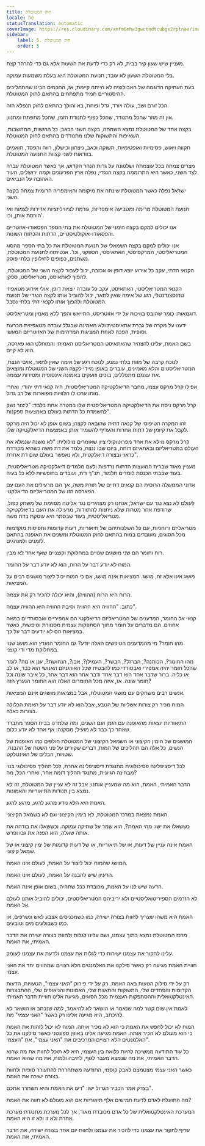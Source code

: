 ```yaml
---
title: חוק המטוטלת
locale: he
statusTranslation: automatic
coverImage: https://res.cloudinary.com/xmfm6mhw3gwctndtcubgx2rptnae/image/upload/v1741354419/small_cover_la_gran_rebelion_28716e29d2.webp
sidebar:
    label: 5. חוק המטוטלת
    order: 5
---
```

מעניין שיש שעון קיר בבית, לא רק כדי לדעת את השעות אלא גם כדי להרהר קצת.

בלי המטוטלת השעון לא עובד; תנועת המטוטלת היא בעלת משמעות עמוקה.

בעת העתיקה הדוגמה של האבולוציה לא הייתה קיימת; אז, החכמים הבינו שהתהליכים ההיסטוריים תמיד מתפתחים בהתאם לחוק המטוטלת.

הכל זורם ושב, עולה ויורד, גדל ופוחת, בא והולך בהתאם לחוק הנפלא הזה.

אין זה מוזר שהכל מתנודד, שהכל כפוף לתנודת הזמן, שהכל מתפתח ומתנוון.

בקצה אחד של המטוטלת נמצא השמחה, בקצה השני הכאב; כל הרגשות, המחשבות, השאיפות והתשוקות שלנו מתנודדים בהתאם לחוק המטוטלת.

תקווה ויאוש, פסימיות ואופטימיות, תשוקה וכאב, ניצחון וכישלון, רווח והפסד, תואמים בוודאות לשני קצוות התנועה המטוטלת.

מצרים צמחה בכל עוצמתה ושלטונה על גדות הנהר הקדוש, אך כאשר המטוטלת עברה לצד השני, כאשר היא התרוממה בקצה הנגדי, נפלה ארץ הפרעונים וקמה ירושלים, העיר האהובה על הנביאים.

ישראל נפלה כאשר המטוטלת שינתה את מיקומה והאימפריה הרומית צמחה בקצה השני.

תנועת המטוטלת מרימה ומטביעה אימפריות, גורמת לציוויליזציות אדירות לצמוח ואז הורסת אותן, וכו'.

אנו יכולים למקם בקצה הימני של המטוטלת את בתי הספר הפסאודו-אזוטריים והפסאודו-אוקולטיסטיים, הדתות והכתות השונות.

אנו יכולים למקם בקצה השמאלי של תנועת המטוטלת את כל בתי הספר מהסוג המטריאליסטי, המרקסיסטי, האתאיסטי, הספקני, וכו'. אנטיתזה לתנועת המטוטלת, משתנים, כפופים לחילופין בלתי פוסק.

הקנאי הדתי, עקב כל אירוע יוצא דופן או אכזבה, יכול לעבור לקצה השני של המטוטלת, להפוך לאתאיסט, מטריאליסט, ספקן.

הקנאי המטריאליסטי, האתאיסט, עקב כל עובדה יוצאת דופן, אולי אירוע מטאפיזי טרנסצנדנטלי, רגע של אימה שאין לתאר, יכול להוביל אותו לקצה הנגדי של תנועת המטוטלת ולהפוך אותו לקנאי דתי בלתי נסבל.

דוגמאות: כומר שהובס בוויכוח על ידי אזוטריסט, התייאש והפך ללא מאמין ומטריאליסט.

ידענו על מקרה של גברת אתאיסטית ולא מאמינה שבגלל עובדה מטאפיזית מכרעת וסופית, הפכה לאחת המציגות המדהימות של האזוטריזם המעשי.

בשם האמת, עלינו להצהיר שהאתאיסט המטריאליסט האמיתי והמוחלט הוא פארסה, הוא לא קיים.

לנוכח קרבה של מוות בלתי נמנע, לנוכח רגע של אימה שאין לתאר, אויבי הנצח, המטריאליסטים והלא מאמינים, עוברים באופן מיידי לקצה השני של המטוטלת ומוצאים את עצמם מתפללים, בוכים וזועקים באמונה אינסופית ומסירות עצומה.

אפילו קרל מרקס עצמו, מחבר הדיאלקטיקה המטריאליסטית, היה קנאי דתי יהודי, ואחרי מותו ערכו לו הלוויות מפוארות של רב גדול.

קרל מרקס ניסח את הדיאלקטיקה המטריאליסטית שלו במטרה אחת בלבד: "ליצור נשק להשמדת כל הדתות בעולם באמצעות ספקנות".

זהו המקרה הטיפוסי של קנאה דתית שהובאה לקצה; בשום אופן לא יכול היה מרקס לקבל את קיומן של דתות אחרות והעדיף להשמיד אותן באמצעות הדיאלקטיקה שלו.

קרל מרקס מילא את אחד מפרוטוקולי ציון שאומרים מילולית: "לא משנה שנמלא את העולם במטריאליזם ובאתאיזם דוחה, ביום שבו ננצח, נלמד את דת משה כשהיא מקודדת כראוי ובצורה דיאלקטית, ולא נאפשר בעולם שום דת אחרת".

מעניין מאוד שברית המועצות הדתות נרדפות ולעם מלמדים דיאלקטיקה מטריאליסטית, בעוד שבבתי הכנסת לומדים תלמוד, תנ"ך ודת, ועובדים בחופשיות ללא כל בעיה.

אדוני הממשלה הרוסית הם קנאים דתיים של תורת משה, אך הם מרעילים את העם עם הפארסה הזו של המטריאליזם הדיאלקטי.

לעולם לא נצא נגד עם ישראל; אנחנו רק מצהירים נגד אליטה מסוימת של משחק כפול, שרודפת אחר מטרות שלא ניתנות להתוודות, מרעילה את העם בדיאלקטיקה מטריאליסטית, בעוד שבסתר היא עוסקת בדת משה.

מטריאליזם ורוחניות, עם כל השלכותיהם של תיאוריות, דעות קדומות ותפיסות מוקדמות מכל הסוגים, מעובדים במוח בהתאם לחוק המטוטלת ומשנים את האופנה בהתאם לזמנים ולמנהגים.

רוח וחומר הם שני מושגים שנויים במחלוקת וקוצניים שאף אחד לא מבין.

המוח לא יודע דבר על הרוח, הוא לא יודע דבר על החומר.

מושג אינו אלא זה, מושג. המציאות אינה מושג, אם כי המוח יכול ליצור מושגים רבים על המציאות.

הרוח היא הרוח (ההוויה), והיא יכולה להכיר רק את עצמה.

כתוב: "ההוויה היא ההוויה וסיבת ההוויה היא ההוויה עצמה".

קנאי אל החומר, המדענים של המטריאליזם הדיאלקטי הם אמפיריים ואבסורדיים במאה אחוזים. הם מדברים על חומר מתוך הסתפקות עצמית מסנוורת וטיפשית, כאשר במציאות הם לא יודעים דבר על כך.

מהו חומר? מי מהמדענים הטיפשים האלה יודע? גם החומר הנערץ הוא מושג שנוי במחלוקת מדי ודי קוצני.

מהו החומר?, הכותנה?, הברזל?, הבשר?, העמילן?, אבן?, הנחושת?, ענן או מה? לומר שהכל חומר יהיה אמפירי ואבסורדי כמו להבטיח שכל האורגניזם האנושי הוא כבד, או לב או כליה. ברור שדבר אחד הוא דבר אחד ודבר אחר הוא דבר אחר, כל איבר שונה וכל חומר שונה. אז, איזה מכל החומרים האלה הוא החומר הנערץ הזה?

אנשים רבים משחקים עם מושגי המטוטלת, אבל במציאות מושגים אינם המציאות.

המוח מכיר רק צורות אשליות של הטבע, אבל הוא לא יודע דבר על האמת הכלולה בצורות כאלה.

התיאוריות יוצאות מהאופנה עם הזמן ועם השנים, ומה שלמדנו בבית הספר מתברר שאחר כך כבר לא מועיל; מסקנה: אף אחד לא יודע כלום.

המושגים של הימין הקיצוני או השמאל הקיצוני של המטוטלת חולפים כמו האופנות של הנשים, כל אלה הם תהליכים של המוח, דברים שקורים על פני השטח של ההבנה, שטויות, הבלים של האינטלקט.

לכל דיסציפלינה פסיכולוגית מתנגדת דיסציפלינה אחרת, לכל תהליך פסיכולוגי בנוי מבחינה הגיונית, מתנגד תהליך דומה אחר, ואחרי הכל, מה?

הדבר האמיתי, האמת, הוא מה שמעניין אותנו; אבל זה לא עניין של המטוטלת, זה לא נמצא בין תנודות התיאוריות והאמונות.

האמת היא הלא נודע מרגע לרגע, מרגע לרגע.

האמת נמצאת במרכז המטוטלת, לא בימין הקיצוני וגם לא בשמאל הקיצוני.

כששאלו את ישו: מהי האמת?, הוא שמר על שתיקה עמוקה. וכששאלו את בודהה את אותה שאלה, הוא הפנה את גבו ופרש.

האמת אינה עניין של דעות, או של תיאוריות, או של דעות קדומות של ימין קיצוני או של שמאל קיצוני.

המושג שהמוח יכול ליצור על האמת, לעולם אינו האמת.

הרעיון שיש להבנה על האמת, לעולם אינו האמת.

הדעה שיש לנו על האמת, מכובדת ככל שתהיה, בשום אופן אינה האמת.

לא הזרמים הספיריטואליסטיים ולא יריביהם המטריאליסטים, יכולים להוביל אותנו לעולם אל האמת.

האמת היא משהו שצריך לחוות בצורה ישירה, כמו כשמכניסים אצבע לאש ונשרפים, או כמו כשבולעים מים וטובעים.

מרכז המטוטלת נמצא בתוך עצמנו, ושם עלינו לגלות ולחוות בצורה ישירה את הדבר האמיתי, את האמת.

עלינו לחקור את עצמנו ישירות כדי לגלות את עצמנו ולדעת את עצמנו לעומק.

חוויית האמת מגיעה רק כאשר סילקנו את האלמנטים הלא רצויים שמהווים יחד את האני עצמי.

רק על ידי סילוק הטעות באה האמת. רק על ידי פירוק "האני עצמי", הטעויות, הדעות הקדומות והפחדים שלי, התשוקות והתאוות שלי, האמונות והניאופים שלי, ההתבצרות האינטלקטואלית וההסתפקות העצמית מכל הסוגים, מגיעה אלינו חוויית הדבר האמיתי.

לאמת אין שום קשר למה שנאמר או הושאר לא להיאמר, למה שנכתב או הושאר לא להיכתב, היא מגיעה אלינו רק כאשר "האני עצמי" מת.

המוח לא יכול לחפש את האמת כי הוא לא מכיר אותה. המוח לא יכול לזהות את האמת כי הוא מעולם לא הכיר אותה. האמת מגיעה אלינו באופן ספונטני כאשר סילקנו את כל האלמנטים הלא רצויים המרכיבים את "האני עצמי", את "העצמי".

כל עוד התודעה ממשיכה להיות כלואה בין העצמי, היא לא תוכל לחוות את מה שהוא הדבר האמיתי, את מה שנמצא מעבר לגוף, לחיבה ולמוח, את מה שהוא האמת.

כאשר האני עצמי מצטמצם לאבק קוסמי, התודעה משתחררת להתעורר סופית ולחוות בצורה ישירה את האמת.

בצדק אמר הכביר הגדול ישו: "דעו את האמת והיא תשחרר אתכם".

מה התועלת לאדם לדעת חמישים אלף תיאוריות אם הוא מעולם לא חווה את האמת?

המערכת האינטלקטואלית של כל אדם מכובדת מאוד, אך לכל מערכת מתנגדת מערכת אחרת ולא זו ולא זו היא האמת.

עדיף לחקור את עצמנו כדי להכיר את עצמנו ולחוות יום אחד בצורה ישירה, את הדבר האמיתי, את האמת.

